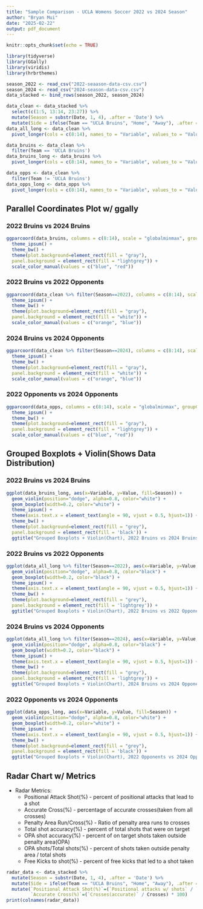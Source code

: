 ```yaml
---
title: "Sample Comparison - UCLA Womens Soccer 2022 vs 2024 Season"
author: "Bryan Mui"
date: "2025-02-22"
output: pdf_document
---
```


```r
knitr::opts_chunk$set(echo = TRUE)
```

```r
library(tidyverse)
library(GGally)
library(viridis)
library(hrbrthemes)
```

```r
season_2022 <- read_csv("2022-seaason-data-csv.csv")
season_2024 <- read_csv("2024-season-data-csv.csv")
data_stacked <- bind_rows(season_2022, season_2024)
```

```r
data_clean <- data_stacked %>%
  select(c(1:5, 13:14, 23:27)) %>%
  mutate(Season = substr(Date, 1, 4), .after = 'Date') %>%
  mutate(Side = ifelse(Team == "UCLA Bruins", "Home", "Away"), .after = 'Team')
data_all_long <- data_clean %>%
  pivot_longer(cols = c(8:14), names_to = "Variable", values_to = "Value")

data_bruins <- data_clean %>%
  filter(Team == 'UCLA Bruins')
data_bruins_long <- data_bruins %>%
  pivot_longer(cols = c(8:14), names_to = "Variable", values_to = "Value")

data_opps <- data_clean %>%
  filter(Team != 'UCLA Bruins')
data_opps_long <- data_opps %>%
  pivot_longer(cols = c(8:14), names_to = "Variable", values_to = "Value")
```

## Parallel Coordinates Plot w/ ggally

### 2022 Bruins vs 2024 Bruins

```r
ggparcoord(data_bruins, columns = c(8:14), scale = "globalminmax", groupColumn = 2, showPoints = TRUE, title = "Parallel Coordinate Plot, 2022 Bruins vs 2024 Bruins", alphaLines = 0.5) + 
  theme_ipsum() +
  theme_bw() + 
  theme(plot.background=element_rect(fill = "gray"),
  panel.background = element_rect(fill = "lightgrey")) + 
  scale_color_manual(values = c("blue", "red"))
```
### 2022 Bruins vs 2022 Opponents

```r
ggparcoord(data_clean %>% filter(Season==2022), columns = c(8:14), scale = "globalminmax", groupColumn = 7, showPoints = TRUE, title = "Parallel Coordinate Plot, 2022 Bruins vs 2022 Opponents", alphaLines = 0.5) + 
  theme_ipsum() +
  theme_bw() + 
  theme(plot.background=element_rect(fill = "gray"),
  panel.background = element_rect(fill = "white")) + 
  scale_color_manual(values = c("orange", "blue"))
```


### 2024 Bruins vs 2024 Opponents

```r
ggparcoord(data_clean %>% filter(Season==2024), columns = c(8:14), scale = "globalminmax", groupColumn = 7, showPoints = TRUE, title = "Parallel Coordinate Plot, 2024 Bruins vs 2024 Opponents", alphaLines = 0.5) + 
  theme_ipsum() +
  theme_bw() + 
  theme(plot.background=element_rect(fill = "gray"),
  panel.background = element_rect(fill = "white")) + 
  scale_color_manual(values = c("orange", "blue"))
```

### 2022 Opponents vs 2024 Opponents

```r
ggparcoord(data_opps, columns = c(8:14), scale = "globalminmax", groupColumn = 2, showPoints = TRUE, title = "Parallel Coordinate Plot, 2022 Opponents vs 2024 Opponents", alphaLines = 0.5) + 
  theme_ipsum() +
  theme_bw() + 
  theme(plot.background=element_rect(fill = "gray"),
  panel.background = element_rect(fill = "lightgrey")) + 
  scale_color_manual(values = c("blue", "red"))
```

## Grouped Boxplots + Violin(Shows Data Distribution)

### 2022 Bruins vs 2024 Bruins

```r
ggplot(data_bruins_long, aes(x=Variable, y=Value, fill=Season)) + 
  geom_violin(position="dodge", alpha=0.8, color="white") +
  geom_boxplot(width=0.2, color="white") +
  theme_ipsum() +
  theme(axis.text.x = element_text(angle = 90, vjust = 0.5, hjust=1)) + 
  theme_bw() + 
  theme(plot.background=element_rect(fill = "grey"),
  panel.background = element_rect(fill = 'black')) + 
  ggtitle("Grouped Boxplots + Violin(Chart), 2022 Bruins vs 2024 Bruins")
```

### 2022 Bruins vs 2022 Opponents

```r
ggplot(data_all_long %>% filter(Season==2022), aes(x=Variable, y=Value, fill=Side)) + 
  geom_violin(position="dodge", alpha=0.8, color="black") +
  geom_boxplot(width=0.2, color="black") +
  theme_ipsum() +
  theme(axis.text.x = element_text(angle = 90, vjust = 0.5, hjust=1)) + 
  theme_bw() + 
  theme(plot.background=element_rect(fill = "grey"),
  panel.background = element_rect(fill = 'lightgrey')) +
  ggtitle("Grouped Boxplots + Violin(Chart), 2022 Bruins vs 2022 Opponents")
```

### 2024 Bruins vs 2024 Opponents

```r
ggplot(data_all_long %>% filter(Season==2024), aes(x=Variable, y=Value, fill=Side)) + 
  geom_violin(position="dodge", alpha=0.8, color="black") +
  geom_boxplot(width=0.2, color="black") +
  theme_ipsum() +
  theme(axis.text.x = element_text(angle = 90, vjust = 0.5, hjust=1)) + 
  theme_bw() + 
  theme(plot.background=element_rect(fill = "grey"),
  panel.background = element_rect(fill = 'lightgrey')) +
  ggtitle("Grouped Boxplots + Violin(Chart), 2024 Bruins vs 2024 Opponents")
```

### 2022 Opponents vs 2024 Opponents

```r
ggplot(data_opps_long, aes(x=Variable, y=Value, fill=Season)) + 
  geom_violin(position="dodge", alpha=0.8, color="white") +
  geom_boxplot(width=0.2, color="white") +
  theme_ipsum() +
  theme(axis.text.x = element_text(angle = 90, vjust = 0.5, hjust=1)) + 
  theme_bw() + 
  theme(plot.background=element_rect(fill = "grey"),
  panel.background = element_rect(fill = 'black')) + 
  ggtitle("Grouped Boxplots + Violin(Chart), 2022 Opponents vs 2024 Opponents")
```

## Radar Chart w/ Metrics

* Radar Metrics: 
  + Positional Attack Shot(%) - percent of positional attacks that lead to a shot 
  + Accurate Cross(%) - percentage of accurate crosses(taken from all crosses)
  + Penalty Area Run/Cross(%) - Ratio of penalty area runs to crosses
  + Total shot accuracy(%) - percent of total shots that were on target
  + OPA shot accuracy(%) - percent of on target shots taken outside penalty area(OPA)
  + OPA shots/Total shots(%) - percent of shots taken outside penalty area / total shots
  + Free Kicks to shot(%) - percent of free kicks that led to a shot taken

```r

radar_data <- data_stacked %>%
  mutate(Season = substr(Date, 1, 4), .after = 'Date') %>%
  mutate(Side = ifelse(Team == "UCLA Bruins", "Home", "Away"), .after = 'Team') %>%
  mutate(`Positional Attack Shot(%)`=(`Positional attacks w/ shots` / `Positional attacks`) * 100,
         `Accurate Cross(%)`=(`Crosses(accurate)` / Crosses) * 100)
print(colnames(radar_data))

```

  
